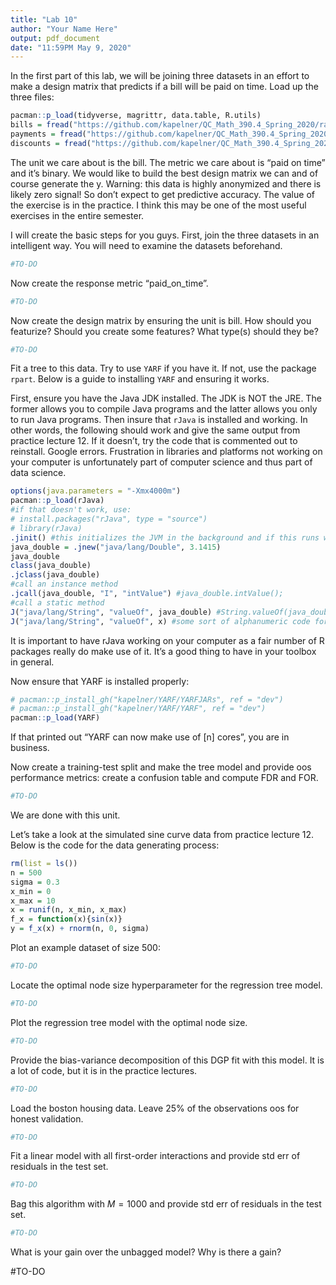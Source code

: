 ```yaml
---
title: "Lab 10"
author: "Your Name Here"
output: pdf_document
date: "11:59PM May 9, 2020"
---
```



In the first part of this lab, we will be joining three datasets in an effort to make a design matrix that predicts if a bill will be paid on time. Load up the three files:

```r
pacman::p_load(tidyverse, magrittr, data.table, R.utils)
bills = fread("https://github.com/kapelner/QC_Math_390.4_Spring_2020/raw/master/labs/bills_dataset/bills.csv.bz2")
payments = fread("https://github.com/kapelner/QC_Math_390.4_Spring_2020/raw/master/labs/bills_dataset/payments.csv.bz2")
discounts = fread("https://github.com/kapelner/QC_Math_390.4_Spring_2020/raw/master/labs/bills_dataset/discounts.csv.bz2")
```

The unit we care about is the bill. The metric we care about is "paid on time" and it's binary. We would like to build the best design matrix we can and of course generate the y. Warning: this data is highly anonymized and there is likely zero signal! So don't expect to get predictive accuracy. The value of the exercise is in the practice. I think this may be one of the most useful exercises in the entire semester.

I will create the basic steps for you guys. First, join the three datasets in an intelligent way. You will need to examine the datasets beforehand.

```r
#TO-DO
```

Now create the response metric "paid_on_time".

```r
#TO-DO
```

Now create the design matrix by ensuring the unit is bill. How should you featurize? Should you create some features? What type(s) should they be? 

```r
#TO-DO
```

Fit a tree to this data. Try to use `YARF` if you have it. If not, use the package `rpart`. Below is a guide to installing `YARF` and ensuring it works.

First, ensure you have the Java JDK installed. The JDK is NOT the JRE. The former allows you to compile Java programs and the latter allows you only to run Java programs. Then insure that `rJava` is installed and working. In other words, the following should work and give the same output from practice lecture 12. If it doesn't, try the code that is commented out to reinstall. Google errors. Frustration in libraries and platforms not working on your computer is unfortunately part of computer science and thus part of data science.

```r
options(java.parameters = "-Xmx4000m")
pacman::p_load(rJava)
#if that doesn't work, use:
# install.packages("rJava", type = "source")
# library(rJava)
.jinit() #this initializes the JVM in the background and if this runs with no issues nor output, you probably have rJava installed and connected to the JDK properly.
java_double = .jnew("java/lang/Double", 3.1415)
java_double
class(java_double)
.jclass(java_double)
#call an instance method 
.jcall(java_double, "I", "intValue") #java_double.intValue();
#call a static method
J("java/lang/String", "valueOf", java_double) #String.valueOf(java_double);
J("java/lang/String", "valueOf", x) #some sort of alphanumeric code for the pointer address
```

It is important to have rJava working on your computer as a fair number of R packages really do make use of it. It's a good thing to have in your toolbox in general.

Now ensure that YARF is installed properly:


```r
# pacman::p_install_gh("kapelner/YARF/YARFJARs", ref = "dev")
# pacman::p_install_gh("kapelner/YARF/YARF", ref = "dev")
pacman::p_load(YARF)
```

If that printed out "YARF can now make use of [n] cores", you are in business.

Now create a training-test split and make the tree model and provide oos performance metrics: create a confusion table and compute FDR and FOR.

```r
#TO-DO
```


We are done with this unit. 

Let's take a look at the simulated sine curve data from practice lecture 12. Below is the code for the data generating process:

```r
rm(list = ls())
n = 500
sigma = 0.3
x_min = 0
x_max = 10
x = runif(n, x_min, x_max)
f_x = function(x){sin(x)}
y = f_x(x) + rnorm(n, 0, sigma)
```

Plot an example dataset of size 500:

```r
#TO-DO
```

Locate the optimal node size hyperparameter for the regression tree model.

```r
#TO-DO
```

Plot the regression tree model with the optimal node size.

```r
#TO-DO
```

Provide the bias-variance decomposition of this DGP fit with this model. It is a lot of code, but it is in the practice lectures.

```r
#TO-DO
```

Load the boston housing data. Leave 25% of the observations oos for honest validation. 

```r
#TO-DO
```

Fit a linear model with all first-order interactions and provide std err of residuals in the test set.

```r
#TO-DO
```

Bag this algorithm with $M = 1000$ and provide std err of residuals in the test set. 

```r
#TO-DO
```

What is your gain over the unbagged model? Why is there a gain?

#TO-DO












